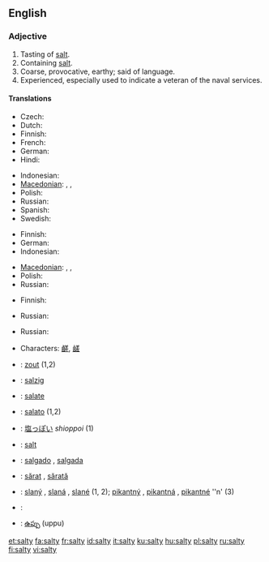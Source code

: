 ==English==

===Adjective===
{{en-adj|salti|er}}

# Tasting of [[salt]].
# Containing [[salt]].
# Coarse, provocative, earthy; said of language.
# Experienced, especially used to indicate a veteran of the naval services.

====Translations====
{{trans-top|tasting of salt}}
* Czech: {{t+|cs|slaný}}
* Dutch: {{t+|nl|zout}}
* Finnish: {{t+|fi|suolainen}}
* French: {{t+|fr|salé}}
* German: {{t|de|salzig}}
* Hindi: {{t+|hi|नमकीन|}}
{{trans-mid}}
* Indonesian: {{t+|id|asin|xs=Indonesian}}
* [[Macedonian]]: {{t|mk|солен|m|tr=sólen|sc=Cyrl}},  {{t|mk|солена|f|tr=sólena|sc=Cyrl}},  {{t|mk|солено|n|tr=sóleno|sc=Cyrl}}
* Polish: {{t+|pl|słony}}
* Russian: {{t|ru|солёный|tr=sol'ónyj|sc=Cyrl}}
* Spanish: {{t-|es|salado}}
* Swedish: {{t|sv|salt}}
{{trans-bottom}}

{{trans-top|containing salt}}
* Finnish: {{t+|fi|suolainen}}
* German: {{t|de|salzhaltig}}
* Indonesian: {{t+|id|asin|xs=Indonesian}}
{{trans-mid}}
* [[Macedonian]]: {{t|mk|солен|m|tr=sólen|sc=Cyrl}},  {{t|mk|солена|f|tr=sólena|sc=Cyrl}},  {{t|mk|солено|n|tr=sóleno|sc=Cyrl}}
* Polish: {{t+|pl|słony}}
* Russian: {{t|ru|солёный|tr=sol'ónyj|sc=Cyrl}}
{{trans-bottom}}

{{trans-top|of language: coarse, provocative}}
* Finnish: {{t+|fi|rasvainen}}
{{trans-mid}}
* Russian: {{t|ru|солёный|tr=sol'ónyj|sc=Cyrl}}
{{trans-bottom}}

{{trans-top|experienced}}
* Russian: {{t|ru|бывалый|tr=byvályj|sc=Cyrl}}
{{trans-mid}}
{{trans-bottom}}

{{checktrans-top}}
* {{ttbc|Chinese}} Characters: [[鹺]], [[鹾]]
* {{ttbc|Dutch}}: [[zout]] (1,2)
* {{ttbc|German}}: [[salzig]]
* {{ttbc|Interlingua}}: [[salate]]
* {{ttbc|Italian}}: [[salato]] {{m}} (1,2)
* {{ttbc|Japanese}}: [[塩っぽい]] ''shioppoi'' (1)
{{trans-mid}}
* {{ttbc|Norwegian}}: [[salt#Norwegian|salt]]
* {{ttbc|Portuguese}}: [[salgado]] {{m}}, [[salgada]] {{f}}
* {{ttbc|Romanian}}: [[sărat]] {{m}}, [[sărată]] {{f}}
* {{ttbc|Slovak}}: [[slaný]] {{m}}, [[slaná]] {{f}}, [[slané]] {{n}} (1, 2); [[pikantný]] {{m}}, [[pikantná]] {{f}}, [[pikantné]] ''n' (3)
* {{ttbc|Swedish}}: {{t+|sv|salt}}
* {{ttbc|Telugu}}: [[ఉప్పు]] (uppu)
{{trans-bottom}}

[[et:salty]]
[[fa:salty]]
[[fr:salty]]
[[id:salty]]
[[it:salty]]
[[ku:salty]]
[[hu:salty]]
[[pl:salty]]
[[ru:salty]]
[[fi:salty]]
[[vi:salty]]